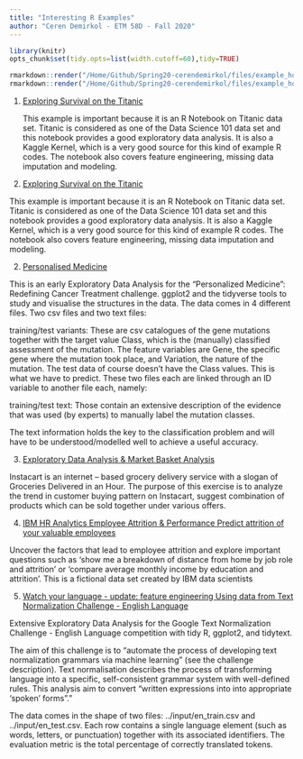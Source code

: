 ---
title: "Interesting R Examples"
author: "Ceren Demirkol - ETM 58D - Fall 2020"
---
```{r,echo=FALSE,results="hide"}
library(knitr)
opts_chunk$set(tidy.opts=list(width.cutoff=60),tidy=TRUE)
```

```{r,echo=FALSE,eval=FALSE}
rmarkdown::render("/Home/Github/Spring20-cerendemirkol/files/example_homework_0.Rmd",output_format="pdf_document")
rmarkdown::render("/Home/Github/Spring20-cerendemirkol/files/example_homework_0.Rmd",output_format="html_document")
```

1. [Exploring Survival on the Titanic](https://www.kaggle.com/mrisdal/exploring-survival-on-the-titanic)

    This example is important because it is an R Notebook on Titanic data set. Titanic is considered as one of the Data Science 101 data set and this notebook provides a good exploratory data analysis. It is also a Kaggle Kernel, which is a very good source for this kind of example R codes. The notebook also covers feature engineering, missing data imputation and modeling.


1. [Exploring Survival on the Titanic](https://www.kaggle.com/mrisdal/exploring-survival-on-the-titanic)

  This example is important because it is an R Notebook on Titanic data set. Titanic is considered as one of the Data Science 101 data set and this notebook provides a good exploratory data analysis. It is also a Kaggle Kernel, which is a very good source for this kind of example R codes. The notebook also covers feature engineering, missing data imputation and modeling.

2.  [Personalised Medicine](https://www.kaggle.com/headsortails/personalised-medicine-eda-with-tidy-r)

  This is an early Exploratory Data Analysis for the “Personalized Medicine”: Redefining Cancer Treatment challenge. ggplot2 and the tidyverse tools to study and visualise the structures in the data.
The data comes in 4 different files. Two csv files and two text files:

training/test variants: These are csv catalogues of the gene mutations together with the target value Class, which is the (manually) classified assessment of the mutation. The feature variables are Gene, the specific gene where the mutation took place, and Variation, the nature of the mutation. The test data of course doesn’t have the Class values. This is what we have to predict. These two files each are linked through an ID variable to another file each, namely:

training/test text: Those contain an extensive description of the evidence that was used (by experts) to manually label the mutation classes.

The text information holds the key to the classification problem and will have to be understood/modelled well to achieve a useful accuracy.


3. [Exploratory Data Analysis & Market Basket Analysis](https://www.kaggle.com/swapnil2129/exploratory-data-analysis-market-basket-analysis)

  Instacart is an internet – based grocery delivery service with a slogan of Groceries Delivered in an Hour. The purpose of this exercise is to analyze the trend in customer buying pattern on Instacart, suggest combination of products which can be sold together under various offers.


4. [IBM HR Analytics Employee Attrition & Performance Predict attrition of your valuable employees](https://www.kaggle.com/mbkinaci/comprehensive-eda-on-r-with-logistic-regression)


Uncover the factors that lead to employee attrition and explore important questions such as ‘show me a breakdown of distance from home by job role and attrition’ or ‘compare average monthly income by education and attrition’. This is a fictional data set created by IBM data scientists



5. [Watch your language - update: feature engineering
Using data from Text Normalization Challenge - English Language](https://www.kaggle.com/headsortails/watch-your-language-update-feature-engineering)

Extensive Exploratory Data Analysis for the Google Text Normalization Challenge - English Language competition with tidy R, ggplot2, and tidytext.

The aim of this challenge is to “automate the process of developing text normalization grammars via machine learning” (see the challenge description). Text normalisation describes the process of transforming language into a specific, self-consistent grammar system with well-defined rules. This analysis aim to convert “written expressions into into appropriate ‘spoken’ forms”.”

The data comes in the shape of two files: ../input/en_train.csv and ../input/en_test.csv. Each row contains a single language element (such as words, letters, or punctuation) together with its associated identifiers. The evaluation metric is the total percentage of correctly translated tokens.
